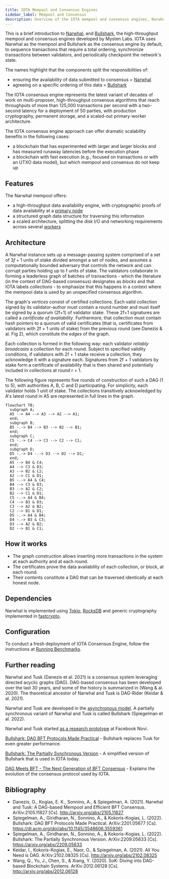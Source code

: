 ```yaml
---
title: IOTA Mempool and Consensus Engines
sidebar_label: Mempool and Consensus
description: Overview of the IOTA mempool and consensus engines, Narwhal and Bullshark.
---
```


This is a brief introduction to [Narwhal](https://github.com/iotaledger/iota/tree/develop/narwhal), and [Bullshark](https://arxiv.org/abs/2209.05633), the high-throughput mempool and consensus engines developed by Mysten Labs. IOTA uses Narwhal as the mempool and Bullshark as the consensus engine by default, to sequence transactions that require a total ordering, synchronize transactions between validators, and periodically checkpoint the network's state.

The names highlight that the components split the responsibilities of:

- ensuring the availability of data submitted to consensus = [Narwhal](https://arxiv.org/abs/2105.11827)
- agreeing on a specific ordering of this data = [Bullshark](https://dl.acm.org/doi/abs/10.1145/3548606.3559361)

The IOTA consensus engine represents the latest variant of decades of work on multi-proposer, high-throughput consensus algorithms that reach throughputs of more than 125,000 transactions per second with a two-second latency for a deployment of 50 parties, with production cryptography, permanent storage, and a scaled-out primary-worker architecture.

The IOTA consensus engine approach can offer dramatic scalability benefits in the following cases:

- a blockchain that has experimented with larger and larger blocks and has measured runaway latencies before the execution phase
- a blockchain with fast execution (e.g., focused on transactions or with an UTXO data model), but which mempool and consensus do not keep up

## Features

The Narwhal mempool offers:

- a high-throughput data availability engine, with cryptographic proofs of data availability at a [primary node](https://github.com/iotaledger/iota/blob/develop/narwhal/primary)
- a structured graph data structure for traversing this information
- a scaled architecture, splitting the disk I/O and networking requirements across several [workers](https://github.com/iotaledger/iota/blob/develop/narwhal/worker)

## Architecture

A Narwhal instance sets up a message-passing system comprised of a set of $3f+1$ units of stake divided amongst a set of nodes, and assumes a computationally bounded adversary that controls the network and can corrupt parties holding up to f units of stake. The validators collaborate in forming a leaderless graph of batches of transactions - which the literature (in the context of DAG-based consensus) designates as _blocks_ and that IOTA labels _collections_ - to emphasize that this happens in a context where the mempool data is used by an unspecified consensus algorithm.

The graph's *vertices* consist of certified collections. Each valid collection signed by its validator-author must contain a round number and must itself be signed by a quorum (2f+1) of validator stake. These 2f+1 signatures are called a _certificate of availability_. Furthermore, that collection must contain hash pointers to a quorum of valid certificates (that is, certificates from validators with 2f + 1 units of stake) from the previous round (see Danezis & al. Fig 2), which constitute the *edges* of the graph.

Each collection is formed in the following way: each validator _reliably broadcasts_ a collection for each round. Subject to specified validity conditions, if validators with 2f + 1 stake receive a collection, they acknowledge it with a signature each. Signatures from 2f + 1 validators by stake form a certificate of availability that is then shared and potentially included in collections at round r + 1.

The following figure represents five rounds of construction of such a DAG (1 to 5), with authorities A, B, C and D participating. For simplicity, each validator holds 1 unit of stake. The collections transitively acknowledged by A's latest round in A5 are represented in full lines in the graph.

```mermaid
flowchart TB;
  subgraph A;
  A5 --> A4 --> A3 --> A2 --> A1;
  end;
  subgraph B;
  B5 -.-> B4 --> B3 --> B2 --> B1;
  end;
  subgraph C;
  C5 -.-> C4 --> C3 --> C2 --> C1;
  end;
  subgraph D;
  D5 -.-> D4 -.-> D3 --> D2 --> D1;
  end;
  A5 --> B4 & C4;
  A4 --> C3 & D3;
  A3 --> B2 & C2;
  A2 --> C1 & D1;
  B5 -.-> A4 & C4;
  B4 --> C3 & D3;
  B3 --> A2 & C2;
  B2 --> C1 & D1;
  C5 -.-> A4 & B4;
  C4 --> B3 & D3;
  C3 --> A2 & B2;
  C2 --> B1 & D1;
  D5 -.-> A4 & B4;
  D4 -.-> B3 & C3;
  D3 --> A2 & B2;
  D2 --> B1 & C1;
```

## How it works

 * The graph construction allows inserting more transactions in the system at each authority and at each round.
 * The certificates prove the data availability of each collection, or block, at each round.
 * Their contents constitute a DAG that can be traversed identically at each honest node.

## Dependencies

Narwhal is implemented using [Tokio](https://github.com/tokio-rs/tokio), [RocksDB](https://github.com/facebook/rocksdb/) and generic cryptography implemented in [fastcrypto](https://github.com/MystenLabs/fastcrypto).

## Configuration

To conduct a fresh deployment of IOTA Consensus Engine, follow the instructions at [Running Benchmarks](https://github.com/iotaledger/iota/blob/main/narwhal/benchmark).

## Further reading

Narwhal and Tusk (Danezis et al. 2021) is a consensus system leveraging directed acyclic graphs (DAG). DAG-based consensus has been developed over the last 30 years, and some of the history is summarized in (Wang & al. 2020). The theoretical ancestor of Narwhal and Tusk is DAG-Rider (Keidar & al. 2021).

Narwhal and Tusk are developed in the [asynchronous model](https://decentralizedthoughts.github.io/2019-06-01-2019-5-31-models/). A partially synchronous variant of Narwhal and Tusk is called Bullshark (Spiegelman et al. 2022).

Narwhal and Tusk started [as a research prototype](https://github.com/facebookresearch/narwhal) at Facebook Novi.

[Bullshark: DAG BFT Protocols Made Practical](https://arxiv.org/pdf/2201.05677.pdf) - 
Bullshark replaces Tusk for even greater performance.

[Bullshark: The Partially Synchronous Version](https://arxiv.org/pdf/2209.05633.pdf) - 
A simplified version of Bullshark that is used in IOTA today.

[DAG Meets BFT - The Next Generation of BFT Consensus](https://decentralizedthoughts.github.io/2022-06-28-DAG-meets-BFT/) - Explains the evolution of the consensus protocol used by IOTA.

## Bibliography

 * Danezis, G., Kogias, E. K., Sonnino, A., & Spiegelman, A. (2021). Narwhal and Tusk: A DAG-based Mempool and Efficient BFT Consensus. ArXiv:2105.11827 [Cs]. http://arxiv.org/abs/2105.11827
 * Spiegelman, A., Giridharan, N., Sonnino, A., & Kokoris-Kogias, L. (2022). Bullshark: DAG BFT Protocols Made Practical. ArXiv:2201.05677 [Cs]. https://dl.acm.org/doi/abs/10.1145/3548606.3559361
 * Spiegelman, A., Giridharan, N., Sonnino, A., & Kokoris-Kogias, L. (2022). Bullshark: The Partially Synchronous Version. ArXiv:2209.05633 [Cs]. https://arxiv.org/abs/2209.05633
 * Keidar, I., Kokoris-Kogias, E., Naor, O., & Spiegelman, A. (2021). All You Need is DAG. ArXiv:2102.08325 [Cs]. http://arxiv.org/abs/2102.08325
 * Wang, Q., Yu, J., Chen, S., & Xiang, Y. (2020). SoK: Diving into DAG-based Blockchain Systems. ArXiv:2012.06128 [Cs]. http://arxiv.org/abs/2012.06128
